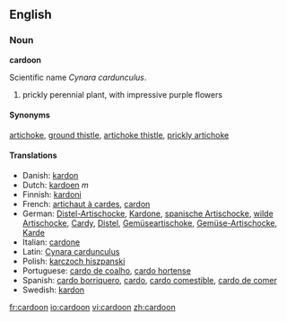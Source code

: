 ==English==
=== Noun ===

'''cardoon'''

Scientific name ''Cynara cardunculus''.

#prickly perennial plant, with impressive purple flowers

==== Synonyms ====

[[artichoke]], [[ground thistle]], [[artichoke thistle]], [[prickly artichoke]]

====Translations====
*Danish: [[kardon]]
*Dutch: [[kardoen]] ''m''
*Finnish: [[kardoni]]
*French: [[artichaut à cardes]], [[cardon]]
*German: [[Distel-Artischocke]], [[Kardone]], [[spanische Artischocke]], [[wilde Artischocke]], [[Cardy]], [[Distel]], [[Gemüseartischoke]], [[Gemüse-Artischocke]], [[Karde]]
*Italian: [[cardone]] {{f}}
*Latin: [[Cynara cardunculus]]
*Polish: [[karczoch hiszpanski]]
*Portuguese: [[cardo de coalho]], [[cardo hortense]]
*Spanish: [[cardo borriquero]], [[cardo]], [[cardo comestible]], [[cardo de comer]]
*Swedish: [[kardon]]

[[fr:cardoon]]
[[io:cardoon]]
[[vi:cardoon]]
[[zh:cardoon]]